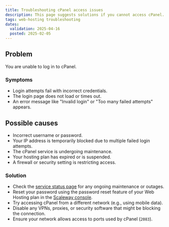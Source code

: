 ```yaml
---
title: Troubleshooting cPanel access issues
description: This page suggests solutions if you cannot access cPanel.
tags: web-hosting troubleshooting
dates:
  validation: 2025-04-16
  posted: 2025-02-05
---
```


## Problem
You are unable to log in to cPanel.

### Symptoms
- Login attempts fail with incorrect credentials.
- The login page does not load or times out.
- An error message like "Invalid login" or "Too many failed attempts" appears.

## Possible causes
- Incorrect username or password.
- Your IP address is temporarily blocked due to multiple failed login attempts.
- The cPanel service is undergoing maintenance.
- Your hosting plan has expired or is suspended.
- A firewall or security setting is restricting access.

### Solution
- Check the [service status page](https://status.scaleway.com/) for any ongoing maintenance or outages.
- Reset your password using the password reset feature of your Web Hosting plan in the [Scaleway console](https://account.scaleway.com/?service=elementswebhosting/webhosting).
- Try accessing cPanel from a different network (e.g., using mobile data).
- Disable any VPNs, proxies, or security software that might be blocking the connection.
- Ensure your network allows access to ports used by cPanel (`2083`).

